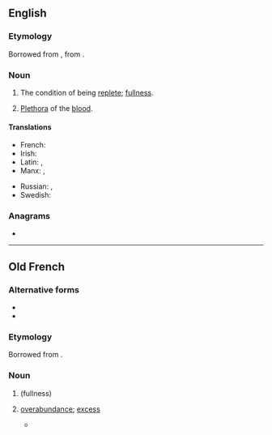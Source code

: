 {{also|réplétion}}
==English==

===Etymology===
Borrowed from {{bor|en|fro|repletion}}, from {{der|en|la|replētiō|replētiō, replētiōnem}}.

===Noun===
{{en-noun|~}}

# The condition of being [[replete]]; [[fullness]].
# {{lb|en|medicine|archaic}} [[plethora|Plethora]] of the [[blood]].

====Translations====
{{trans-top|the condition of being replete}}
* French: {{t+|fr|réplétion|f}}
* Irish: {{t|ga|lánmhaireacht|f}}
* Latin: {{t|la|plēnitās|f}}, {{t|la|saturitas|f}}
* Manx: {{t|gv|saieys|m}}, {{t|gv|saieid|m}}
{{trans-mid}}
* Russian: {{t+|ru|изоби́лие|sc=Cyrl}}, {{t+|ru|переполненность|f}}
* Swedish: {{t|sv|överfyllnad}}
{{trans-bottom}}

===Anagrams===
* {{anagrams|en|a=eeilnoprt|interlope|let one rip|petroline|retpoline|terpineol}}

----

==Old French==

===Alternative forms===
* {{l|fro|replecion}}
* {{l|fro|repleciun}}

===Etymology===
Borrowed from {{bor|fro|la|repletio|replētiō, replētiōnem}}.

===Noun===
{{fro-noun|f}}

# {{l|en|repletion}} (fullness)
# {{lb|fro|medicine}} [[overabundance]]; [[excess]]
#* {{quote-book|fro|year=1377|author=[[w:Bernard de Gordon|Bernard de Gordon]]|title=Fleur de lis de medecine (a.k.a. lilium medicine)|passage=il doit fuir grant '''replecion''' de viandes et de beuvrage|translation=he must avoid excess of meat and beverages|page=[http://www.infirmiers.com/pdf/jerome-vanderhaeghe-master2.pdf 204] of this essay}}